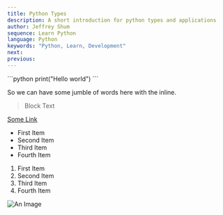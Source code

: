 ```yaml
---
title: Python Types
description: A short introduction for python types and applications
author: Jeffrey Shum
sequence: Learn Python
language: Python
keywords: "Python, Learn, Development"
next:
previous: 
---
```


<CodeTitle language="python" name="main.py"/>
```python
print("Hello world")
```

So we can have some jumble of words here with the <Rainbow text="Rainbow" /> inline.

> Block Text

[Some Link](https://www.joshwcomeau.com/blog/how-i-built-my-blog/)

- First Item
- Second Item
- Third Item
- Fourth Item

1. First Item
2. Second Item
3. Third Item
4. Fourth Item

![An Image](/images/example.png)